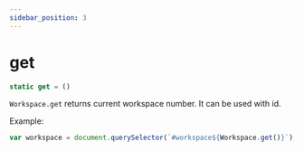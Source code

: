```yaml
---
sidebar_position: 3
---
```

# get

```js
static get = ()
```

`Workspace.get` returns current workspace number. It can be used with id.

Example:
```js
var workspace = document.querySelector(`#workspace${Workspace.get()}`);
```